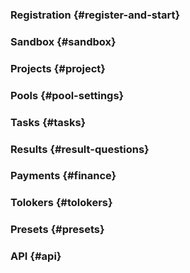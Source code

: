 
### Registration {#register-and-start}

<FaqIndexList1/>

### Sandbox {#sandbox}

<FaqIndexList2/>

### Projects {#project}

<FaqIndexList3/>

### Pools {#pool-settings}

<FaqIndexList4/>

### Tasks {#tasks}

<FaqIndexList5/>

### Results {#result-questions}

<FaqIndexList6/>

### Payments {#finance}

<FaqIndexList7/>

### Tolokers {#tolokers}

<FaqIndexList8/>

### Presets {#presets}

<FaqIndexList9/>

### API {#api}

<FaqIndexList10/>
